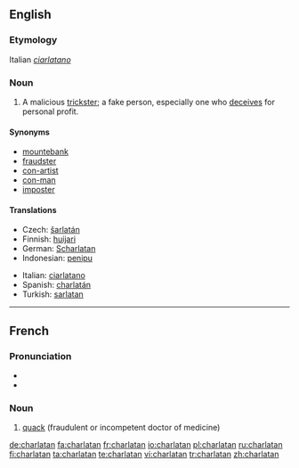 {{also|charlatán}}
==English==

===Etymology===
Italian ''[[ciarlatano]]''

===Noun===
{{en-noun}}

# A malicious [[trickster]]; a fake person, especially one who [[deceive|deceives]] for personal profit.

====Synonyms====
* [[mountebank]]
* [[fraudster]]
* [[con-artist]]
* [[con-man]]
* [[imposter]]


====Translations====
{{trans-top|malicious trickster}}
* Czech: [[šarlatán]] {{m}}
* Finnish: [[huijari]]
* German: [[Scharlatan]] {{m}}
* Indonesian: [[tipu|penipu]]
{{trans-mid}}
* Italian: [[ciarlatano]] {{m}}
* Spanish: [[charlatán]] {{m}}
* Turkish: [[sarlatan]]
{{trans-bottom}}

----

==French==

===Pronunciation===
* {{IPA|/ʃaʁ.la.tɑ̃/|lang=fr}}
* {{audio|Fr-charlatan.ogg|charlatan}}

===Noun===
{{infl|fr|noun|g=m}}

# [[quack]] (fraudulent or incompetent doctor of medicine)

{{tbot entry|French|quack|2008|April|fr}}

[[de:charlatan]]
[[fa:charlatan]]
[[fr:charlatan]]
[[io:charlatan]]
[[pl:charlatan]]
[[ru:charlatan]]
[[fi:charlatan]]
[[ta:charlatan]]
[[te:charlatan]]
[[vi:charlatan]]
[[tr:charlatan]]
[[zh:charlatan]]